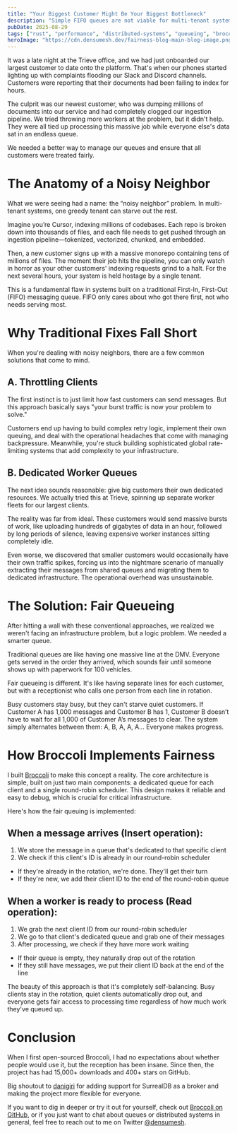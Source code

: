 ```yaml
---
title: "Your Biggest Customer Might Be Your Biggest Bottleneck"
description: "Simple FIFO queues are not viable for multi-tenant systems. I explain why fair queuing is a must and how I built Broccoli to address this issue."
pubDate: 2025-08-29
tags: ["rust", "performance", "distributed-systems", "queueing", "broccoli"]
heroImage: "https://cdn.densumesh.dev/fairness-blog-main-blog-image.png"
---
```



<BlogImage
    src="https://cdn.densumesh.dev/broccoli-queue-blog-hero.png"
    alt="Broccoli queueing illustration"
    className='max-h-[600px] my-4'
    caption='An illustration of messages being bottlenecked.'
    client:load
/>


It was a late night at the Trieve office, and we had just onboarded our largest customer to date onto the platform. That's when our phones started lighting up with complaints flooding our Slack and Discord channels. Customers were reporting that their documents had been failing to index for hours.

The culprit was our newest customer, who was dumping millions of documents into our service and had completely clogged our ingestion pipeline. We tried throwing more workers at the problem, but it didn't help. They were all tied up processing this massive job while everyone else's data sat in an endless queue.

We needed a better way to manage our queues and ensure that all customers were treated fairly.

# The Anatomy of a Noisy Neighbor

What we were seeing had a name: the “noisy neighbor” problem. In multi-tenant systems, one greedy tenant can starve out the rest.

Imagine you’re Cursor, indexing millions of codebases. Each repo is broken down into thousands of files, and each file needs to get pushed through an ingestion pipeline—tokenized, vectorized, chunked, and embedded.

Then, a new customer signs up with a massive monorepo containing tens of millions of files. The moment their job hits the pipeline, you can only watch in horror as your other customers' indexing requests grind to a halt. For the next several hours, your system is held hostage by a single tenant.

<BlogImage
    src="https://cdn.densumesh.dev/fifo-queue.png"
    alt="FIFO queue illustration"
    className="w-[700px] my-4"
    caption="In a traditional FIFO queue, smaller jobs are stuck waiting behind one massive job."
    client:load
/>

This is a fundamental flaw in systems built on a traditional First-In, First-Out (FIFO) messaging queue. FIFO only cares about who got there first, not who needs serving most.

# Why Traditional Fixes Fall Short

When you're dealing with noisy neighbors, there are a few common solutions that come to mind.

## A. Throttling Clients

The first instinct is to just limit how fast customers can send messages. But this approach basically says "your burst traffic is now your problem to solve."

Customers end up having to build complex retry logic, implement their own queuing, and deal with the operational headaches that come with managing backpressure. Meanwhile, you're stuck building sophisticated global rate-limiting systems that add complexity to your infrastructure.

## B. Dedicated Worker Queues

The next idea sounds reasonable: give big customers their own dedicated resources. We actually tried this at Trieve, spinning up separate worker fleets for our largest clients.

The reality was far from ideal. These customers would send massive bursts of work, like uploading hundreds of gigabytes of data in an hour, followed by long periods of silence, leaving expensive worker instances sitting completely idle.

Even worse, we discovered that smaller customers would occasionally have their own traffic spikes, forcing us into the nightmare scenario of manually extracting their messages from shared queues and migrating them to dedicated infrastructure. The operational overhead was unsustainable.

# The Solution: Fair Queueing

After hitting a wall with these conventional approaches, we realized we weren't facing an infrastructure problem, but a logic problem. We needed a smarter queue.

Traditional queues are like having one massive line at the DMV. Everyone gets served in the order they arrived, which sounds fair until someone shows up with paperwork for 100 vehicles.

Fair queueing is different. It's like having separate lines for each customer, but with a receptionist who calls one person from each line in rotation.

<BlogImage
    src="https://cdn.densumesh.dev/fair-queue.png"
    alt="Fair queue illustration"
    className="w-[700px] my-4"
    caption="Fair queueing ensures every customer gets a turn, preventing starvation."
    client:load
/>

Busy customers stay busy, but they can't starve quiet customers. If Customer A has 1,000 messages and Customer B has 1, Customer B doesn’t have to wait for all 1,000 of Customer A’s messages to clear. The system simply alternates between them: A, B, A, A, A... Everyone makes progress.

# How Broccoli Implements Fairness

I built [Broccoli](https://github.com/densumesh/broccoli) to make this concept a reality. The core architecture is simple, built on just two main components: a dedicated queue for each client and a single round-robin scheduler. This design makes it reliable and easy to debug, which is crucial for critical infrastructure.

Here's how the fair queuing is implemented:


<BlogImage
    src="https://cdn.densumesh.dev/fairness-algo.png"
    alt="Fairness algorithm illustration"
    className="w-[700px] my-4"
    caption="Pseudo code for fairness algorithm"
    client:load
/>

## When a message arrives (Insert operation):
1. We store the message in a queue that's dedicated to that specific client  
2. We check if this client's ID is already in our round-robin scheduler  
<div className="pl-6 mt-[-15px]">
    <ul className="list-disc list-inside">
        <li>If they're already in the rotation, we're done. They'll get their turn</li>
        <li>If they're new, we add their client ID to the end of the round-robin queue</li>
    </ul>
</div>

## When a worker is ready to process (Read operation):
1. We grab the next client ID from our round-robin scheduler  
2. We go to that client's dedicated queue and grab one of their messages  
3. After processing, we check if they have more work waiting  
<div className="pl-6 mt-[-15px]">
    <ul className="list-disc list-inside">
        <li>If their queue is empty, they naturally drop out of the rotation</li>
        <li>If they still have messages, we put their client ID back at the end of the line</li>
    </ul>
</div>

The beauty of this approach is that it's completely self-balancing. Busy clients stay in the rotation, quiet clients automatically drop out, and everyone gets fair access to processing time regardless of how much work they've queued up.

# Conclusion

When I first open-sourced Broccoli, I had no expectations about whether people would use it, but the reception has been insane. Since then, the project has had 15,000+ downloads and 400+ stars on GitHub.

Big shoutout to [danigiri](https://github.com/danigiri) for adding support for SurrealDB as a broker and making the project more flexible for everyone.

If you want to dig in deeper or try it out for yourself, check out [Broccoli on GitHub](https://github.com/densumesh/broccoli), or if you just want to chat about queues or distributed systems in general, feel free to reach out to me on Twitter [@densumesh](https://twitter.com/densumesh).
